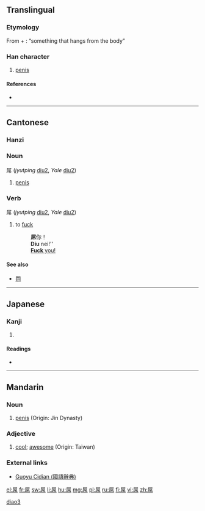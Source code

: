 ==Translingual==

===Etymology===
From {{term|尸||body|lang=mul|sc=Hani}} + {{term|吊||to hang|lang=mul|sc=Hani}}: “something that hangs from the body”

===Han character===
{{Han char|rn=44|rad=尸|as=06|sn=9|four=7722<sub>7</sub>|canj=尸口中月 (SRLB)}}

# [[penis]]

====References====
* {{Han ref|kx=0301.210|dkj=07685|dj=0598.120|hdz=20972.020|uh=5C4C|ud=23628|bh=CE78|bd=52856}}

----

==Cantonese==

===Hanzi===
{{yue-hanzi|jyut=[[diu2]]|y=[[diu2]]}}

===Noun===
屌 (''jyutping'' [[diu2]], ''Yale'' [[diu2]])

# {{context|vulgar|lang=yue}} [[penis]]

===Verb===
屌 (''jyutping'' [[diu2]], ''Yale'' [[diu2]])

# {{context|vulgar|lang=yue}} to [[fuck]]
#: '''屌'''你！
#: '''Diu''' nei!''
#: [[fuck you|'''Fuck''' you!]]

====See also====
* [[𨳒]]

----

==Japanese==

===Kanji===
{{ja-kanji|grade=9|rs=尸06}}

# {{defn|lang=ja|sort=尸06}}

====Readings====
* {{ja-readings|on=[[ちょう]] (chō)|kun=}}

----

==Mandarin==

===Noun===
{{cmn-noun|ts|pin=diǎo|pint=diao3|rs=尸06}}

# {{context|vulgar|lang=cmn|sc=Hant|sort=尸06}} [[penis]] (Origin: Jin Dynasty)<!--which Jin Dynasty? There were at least two or three different Jin Dynasties-->

===Adjective===
{{cmn-adj|ts|pin=diǎo|pint=diao3|rs=尸06}}

# {{context|slang|lang=cmn|sc=Hant|sort=尸06}} [[cool]]; [[awesome]] (Origin: Taiwan)

===External links===
* [http://140.111.34.46/cgi-bin/dict/GetContent.cgi?Database=dict&DocNum=34962&GraphicWord=yes&QueryString=屌$ Guoyu Cidian (國語辭典)]

[[Category:Mandarin slang in simplified script|diao3]]

[[el:屌]]
[[fr:屌]]
[[sw:屌]]
[[li:屌]]
[[hu:屌]]
[[mg:屌]]
[[pl:屌]]
[[ru:屌]]
[[fi:屌]]
[[vi:屌]]
[[zh:屌]]